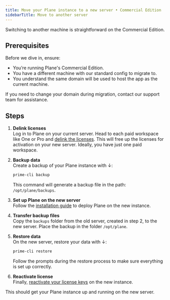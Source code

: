 ```yaml
---
title: Move your Plane instance to a new server • Commercial Edition
sidebarTitle: Move to another server
---
```


Switching to another machine is straightforward on the Commercial Edition. 

## Prerequisites
Before we dive in, ensure:

- You’re running Plane's Commercial Edition.
- You have a different machine with our standard config to migrate to.
- You understand the same domain will be used to host the app as the current machine.

<Warning>
If you need to change your domain during migration, contact our support team for assistance.
</Warning>

## Steps
1. **Delink licenses**  
Log in to Plane on your current server. Head to each paid workspace like One or Pro and [delink the licenses](https://docs.plane.so/workspaces-and-users/upgrade-plan#delink-license-key). This will free up the licenses for activation on your new server. Ideally, you have just one paid workspace.

2. **Backup data**  
Create a backup of your Plane instance with ↓:
    ```bash
    prime-cli backup
    ```
    This command will generate a backup file in the path: `/opt/plane/backups`.

3. **Set up Plane on the new server**  
Follow the [installation guide](/self-hosting/methods/docker-compose#install-plane) to deploy Plane on the new instance.

4. **Transfer backup files**  
Copy the `backups` folder from the old server, created in step 2, to the new server. Place the backup in the folder `/opt/plane`.

5. **Restore data**  
On the new server, restore your data with ↓:
    ```bash
    prime-cli restore
    ````
    Follow the prompts during the restore process to make sure everything is set up correctly.

6. **Reactivate license**  
Finally, [reactivate your license keys](https://docs.plane.so/workspaces-and-users/upgrade-plan#self-hosted-only) on the new instance.

This should get your Plane instance up and running on the new server.
